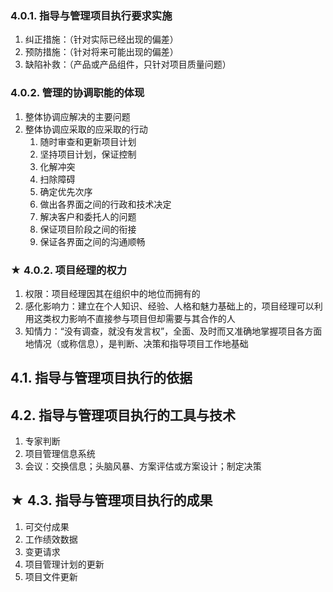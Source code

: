 ### 4.0.1. 指导与管理项目执行要求实施
1. 纠正措施：（针对实际已经出现的偏差）
2. 预防措施：（针对将来可能出现的偏差）
3. 缺陷补救：（产品或产品组件，只针对项目质量问题）

### 4.0.2. 管理的协调职能的体现
1. 整体协调应解决的主要问题
2. 整体协调应采取的应采取的行动
    1. 随时审查和更新项目计划
    2. 坚持项目计划，保证控制
    3. 化解冲突
    4. 扫除障碍
    5. 确定优先次序
    6. 做出各界面之间的行政和技术决定
    7. 解决客户和委托人的问题
    8. 保证项目阶段之间的衔接
    9. 保证各界面之间的沟通顺畅

### ★ 4.0.2. 项目经理的权力
1. 权限：项目经理因其在组织中的地位而拥有的
2. 感化影响力：建立在个人知识、经验、人格和魅力基础上的，项目经理可以利用这类权力影响不直接参与项目但却需要与其合作的人
3. 知情力：“没有调查，就没有发言权”，全面、及时而又准确地掌握项目各方面地情况（或称信息），是判断、决策和指导项目工作地基础

## 4.1. 指导与管理项目执行的依据

## 4.2. 指导与管理项目执行的工具与技术
1. 专家判断
2. 项目管理信息系统
3. 会议：交换信息；头脑风暴、方案评估或方案设计；制定决策

## ★ 4.3. 指导与管理项目执行的成果
1. 可交付成果
2. 工作绩效数据
3. 变更请求
4. 项目管理计划的更新
5. 项目文件更新